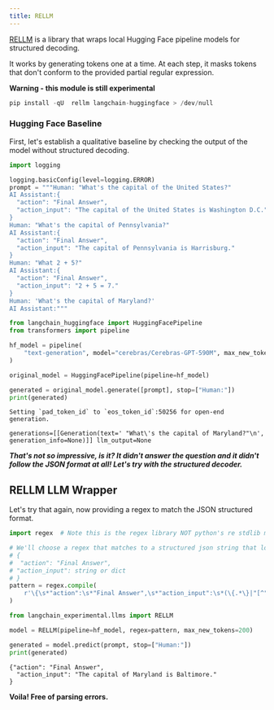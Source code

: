 ```yaml
---
title: RELLM
---
```


[RELLM](https://github.com/r2d4/rellm) is a library that wraps local Hugging Face pipeline models for structured decoding.

It works by generating tokens one at a time. At each step, it masks tokens that don't conform to the provided partial regular expression.

**Warning - this module is still experimental**

```python
pip install -qU  rellm langchain-huggingface > /dev/null
```

### Hugging Face Baseline

First, let's establish a qualitative baseline by checking the output of the model without structured decoding.

```python
import logging

logging.basicConfig(level=logging.ERROR)
prompt = """Human: "What's the capital of the United States?"
AI Assistant:{
  "action": "Final Answer",
  "action_input": "The capital of the United States is Washington D.C."
}
Human: "What's the capital of Pennsylvania?"
AI Assistant:{
  "action": "Final Answer",
  "action_input": "The capital of Pennsylvania is Harrisburg."
}
Human: "What 2 + 5?"
AI Assistant:{
  "action": "Final Answer",
  "action_input": "2 + 5 = 7."
}
Human: 'What's the capital of Maryland?'
AI Assistant:"""
```

```python
from langchain_huggingface import HuggingFacePipeline
from transformers import pipeline

hf_model = pipeline(
    "text-generation", model="cerebras/Cerebras-GPT-590M", max_new_tokens=200
)

original_model = HuggingFacePipeline(pipeline=hf_model)

generated = original_model.generate([prompt], stop=["Human:"])
print(generated)
```

```output
Setting `pad_token_id` to `eos_token_id`:50256 for open-end generation.
```
```output
generations=[[Generation(text=' "What\'s the capital of Maryland?"\n', generation_info=None)]] llm_output=None
```

***That's not so impressive, is it? It didn't answer the question and it didn't follow the JSON format at all! Let's try with the structured decoder.***

## RELLM LLM Wrapper

Let's try that again, now providing a regex to match the JSON structured format.

```python
import regex  # Note this is the regex library NOT python's re stdlib module

# We'll choose a regex that matches to a structured json string that looks like:
# {
#  "action": "Final Answer",
# "action_input": string or dict
# }
pattern = regex.compile(
    r'\{\s*"action":\s*"Final Answer",\s*"action_input":\s*(\{.*\}|"[^"]*")\s*\}\nHuman:'
)
```

```python
from langchain_experimental.llms import RELLM

model = RELLM(pipeline=hf_model, regex=pattern, max_new_tokens=200)

generated = model.predict(prompt, stop=["Human:"])
print(generated)
```

```output
{"action": "Final Answer",
  "action_input": "The capital of Maryland is Baltimore."
}
```

**Voila! Free of parsing errors.**

```python

```
